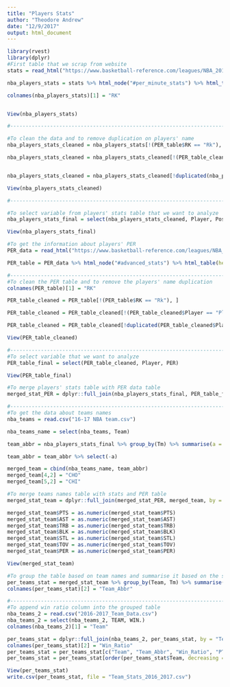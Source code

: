 ```yaml
---
title: "Players Stats"
author: "Theodore Andrew"
date: "12/9/2017"
output: html_document
---
```


```r
library(rvest)
library(dplyr)
#First table that we scrap from website
stats = read_html("https://www.basketball-reference.com/leagues/NBA_2017_per_minute.html")

nba_players_stats = stats %>% html_node("#per_minute_stats") %>% html_table()

colnames(nba_players_stats)[1] = "RK"


View(nba_players_stats)

#----------------------------------------------------------------------------------------------

#To clean the data and to remove duplication on players' name
nba_players_stats_cleaned = nba_players_stats[!(PER_table$RK == "Rk"), ]

nba_players_stats_cleaned = nba_players_stats_cleaned[!(PER_table_cleaned$Player == "Player" | PER_table_cleaned$Tm == "TOT"), -1]


nba_players_stats_cleaned = nba_players_stats_cleaned[!duplicated(nba_players_stats_cleaned$Player, fromLast = TRUE),]

View(nba_players_stats_cleaned)

#----------------------------------------------------------------------------------------------

#To select variable from players' stats table that we want to analyze
nba_players_stats_final = select(nba_players_stats_cleaned, Player, Pos, Age, Tm, PTS, AST, TRB, BLK, STL, TOV)

View(nba_players_stats_final)
```


```r
#To get the information about players' PER
PER_data = read_html("https://www.basketball-reference.com/leagues/NBA_2017_advanced.html")

PER_table = PER_data %>% html_node("#advanced_stats") %>% html_table(header = TRUE)

#----------------------------------------------------------------------------------------------
#To clean the PER table and to remove the players' name duplication
colnames(PER_table)[1] = "RK"

PER_table_cleaned = PER_table[!(PER_table$RK == "Rk"), ]

PER_table_cleaned = PER_table_cleaned[!(PER_table_cleaned$Player == "Player" | PER_table_cleaned$Tm == "TOT"), -1]

PER_table_cleaned = PER_table_cleaned[!duplicated(PER_table_cleaned$Player, fromLast = TRUE),]

View(PER_table_cleaned)

#----------------------------------------------------------------------------------------------
#To select variable that we want to analyze
PER_table_final = select(PER_table_cleaned, Player, PER)

View(PER_table_final)
```


```r
#To merge players' stats table with PER data table
merged_stat_PER = dplyr::full_join(nba_players_stats_final, PER_table_final, by = "Player")

#----------------------------------------------------------------------------------------------
#To get the data about teams names
nba_teams = read.csv("16-17 NBA team.csv")

nba_teams_name = select(nba_teams, Team)

team_abbr = nba_players_stats_final %>% group_by(Tm) %>% summarise(a = sum(as.numeric(PTS)))

team_abbr = team_abbr %>% select(-a)

merged_team = cbind(nba_teams_name, team_abbr)
merged_team[4,2] = "CHO"
merged_team[5,2] = "CHI"

#To merge teams names table with stats and PER table
merged_stat_team = dplyr::full_join(merged_stat_PER, merged_team, by = "Tm")

merged_stat_team$PTS = as.numeric(merged_stat_team$PTS)
merged_stat_team$AST = as.numeric(merged_stat_team$AST)
merged_stat_team$TRB = as.numeric(merged_stat_team$TRB)
merged_stat_team$BLK = as.numeric(merged_stat_team$BLK)
merged_stat_team$STL = as.numeric(merged_stat_team$STL)
merged_stat_team$TOV = as.numeric(merged_stat_team$TOV)
merged_stat_team$PER = as.numeric(merged_stat_team$PER)

View(merged_stat_team)
```


```r
#To group the table based on team names and summarise it based on the selected variable
per_teams_stat = merged_stat_team %>% group_by(Team, Tm) %>% summarise(PTS = round(mean(PTS), digits = 1), AST = round(mean(AST), digits = 1), TRB = round(mean(TRB), digits = 1), BLK = round(mean(BLK), digits = 1), STL = round(mean(STL), digits = 1), TOV = round(mean(TOV), digits = 1), PER = round(mean(PER), digits = 1))
colnames(per_teams_stat)[2] = "Team_Abbr"

#----------------------------------------------------------------------------------------------
#To append win ratio column into the grouped table
nba_teams_2 = read.csv("2016-2017_Team_Data.csv")
nba_teams_2 = select(nba_teams_2, TEAM, WIN.)
colnames(nba_teams_2)[1] = "Team"

per_teams_stat = dplyr::full_join(nba_teams_2, per_teams_stat, by = "Team")
colnames(per_teams_stat)[2] = "Win_Ratio"
per_teams_stat = per_teams_stat[c("Team", "Team_Abbr", "Win_Ratio", "PTS", "AST", "TRB", "BLK", "STL", "TOV", "PER")]
per_teams_stat = per_teams_stat[order(per_teams_stat$Team, decreasing = F),]

View(per_teams_stat)
write.csv(per_teams_stat, file = "Team_Stats_2016_2017.csv")
```